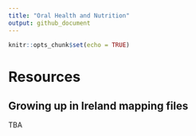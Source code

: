 ```yaml
---
title: "Oral Health and Nutrition"
output: github_document
---
```


```r
knitr::opts_chunk$set(echo = TRUE)
```

# Resources 


## Growing up in Ireland mapping files 

TBA

